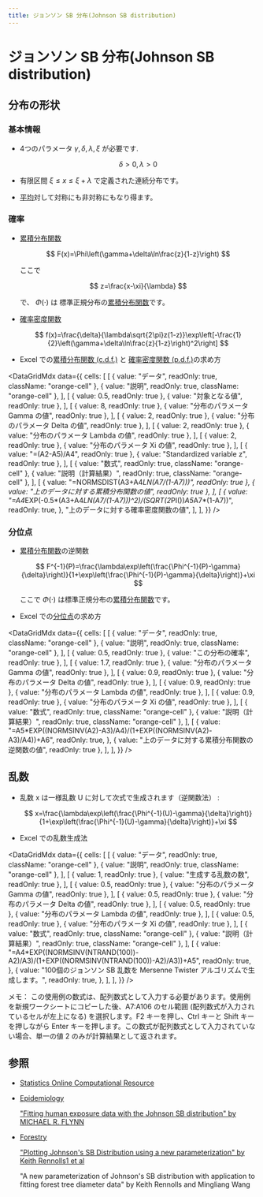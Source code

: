 ```yaml
---
title: ジョンソン SB 分布(Johnson SB distribution)
---
```



# ジョンソン SB 分布(Johnson SB distribution)

## 分布の形状

### 基本情報

- 4つのパラメータ $\gamma, \delta,\lambda,\xi$ が必要です.

  $$
  \delta>0,\lambda>0
  $$

- 有限区間 $\xi\leq x \leq \xi+\lambda$ で定義された連続分布です。
- [平均](https://www.ntrand.com/jp/glossary/#local_mean)対して対称にも非対称にもなり得ます。

### 確率

- [累積分布関数](https://www.ntrand.com/jp/glossary/#local_cumulative)

  $$
  F(x)=\Phi\left(\gamma+\delta\ln\frac{z}{1-z}\right)
  $$

  ここで

  $$
  z=\frac{x-\xi}{\lambda}
  $$

  で、 $\Phi(\cdot)$ は 標準正規分布の[累積分布関数](https://www.ntrand.com/jp/glossary/#local_cumulative)です。

- [確率密度関数](https://www.ntrand.com/jp/glossary/#local_probability)

  $$
  f(x)=\frac{\delta}{\lambda\sqrt{2\pi}z(1-z)}\exp\left[-\frac{1}{2}\left(\gamma+\delta\ln\frac{z}{1-z}\right)^2\right]
  $$

- Excel での[累積分布関数 (c.d.f.)](https://www.ntrand.com/jp/glossary/#local_cumulative) と [確率密度関数 (p.d.f.)](https://www.ntrand.com/jp/glossary/#local_Probability)の求め方

<DataGridMdx
  data={{
    cells: [
      [
        { value: "データ", readOnly: true, className: "orange-cell" },
        { value: "説明", readOnly: true, className: "orange-cell" },
      ],
      [
        { value: 0.5, readOnly: true },
        { value: "対象となる値", readOnly: true },
      ],
      [
        { value: 8, readOnly: true },
        { value: "分布のパラメータ Gamma の値", readOnly: true },
      ],
      [
        { value: 2, readOnly: true },
        { value: "分布のパラメータ Delta の値", readOnly: true },
      ],
      [
        { value: 2, readOnly: true },
        { value: "分布のパラメータ Lambda の値", readOnly: true },
      ],
      [
        { value: 2, readOnly: true },
        { value: "分布のパラメータ Xi の値", readOnly: true },
      ],
      [
        { value: "=(A2-A5)/A4", readOnly: true },
        { value: "Standardized variable z", readOnly: true },
      ],
      [
        { value: "数式", readOnly: true, className: "orange-cell" },
        { value: "説明（計算結果）", readOnly: true, className: "orange-cell" },
      ],
      [
        { value: "=NORMSDIST(A3+A4*LN(A7/(1-A7)))", readOnly: true },
        { value: "上のデータに対する累積分布関数の値", readOnly: true },
      ],
      [
        {
          value:
            "=A4*EXP(-0.5*(A3+A4*LN(A7/(1-A7)))^2)/(SQRT(2*PI())*A5*A7*(1-A7))",
          readOnly: true,
        },
        "上のデータに対する確率密度関数の値",
      ],
    ],
  }}
/>

### 分位点

- [累積分布関数](https://www.ntrand.com/jp/glossary/#local_cumulative)の逆関数

  $$
  F^{-1}(P)=\frac{\lambda\exp\left(\frac{\Phi^{-1}(P)-\gamma}{\delta}\right)}{1+\exp\left(\frac{\Phi^{-1}(P)-\gamma}{\delta}\right)}+\xi
  $$

  ここで $\Phi(\cdot)$ は標準正規分布の[累積分布関数](https://www.ntrand.com/jp/glossary/#local_cumulative)です。

- Excel での[分位点](https://www.ntrand.com/jp/glossary/#local_quantile)の求め方

<DataGridMdx
  data={{
    cells: [
      [
        { value: "データ", readOnly: true, className: "orange-cell" },
        { value: "説明", readOnly: true, className: "orange-cell" },
      ],
      [
        { value: 0.5, readOnly: true },
        { value: "この分布の確率", readOnly: true },
      ],
      [
        { value: 1.7, readOnly: true },
        { value: "分布のパラメータ Gamma の値", readOnly: true },
      ],
      [
        { value: 0.9, readOnly: true },
        { value: "分布のパラメータ Delta の値", readOnly: true },
      ],
      [
        { value: 0.9, readOnly: true },
        { value: "分布のパラメータ Lambda の値", readOnly: true },
      ],
      [
        { value: 0.9, readOnly: true },
        { value: "分布のパラメータ Xi の値", readOnly: true },
      ],
      [
        { value: "数式", readOnly: true, className: "orange-cell" },
        { value: "説明（計算結果）", readOnly: true, className: "orange-cell" },
      ],
      [
        {
          value:
            "=A5*EXP((NORMSINV(A2)-A3)/A4)/(1+EXP((NORMSINV(A2)-A3)/A4))+A6",
          readOnly: true,
        },
        { value: "上のデータに対する累積分布関数の逆関数の値", readOnly: true },
      ],
    ],
  }}
/>

## 乱数

- 乱数 x は一様乱数 U に対して次式で生成されます（逆関数法） :

  $$
  x=\frac{\lambda\exp\left(\frac{\Phi^{-1}(U)-\gamma}{\delta}\right)}{1+\exp\left(\frac{\Phi^{-1}(U)-\gamma}{\delta}\right)}+\xi
  $$

- Excel での乱数生成法

<DataGridMdx
  data={{
    cells: [
      [
        { value: "データ", readOnly: true, className: "orange-cell" },
        { value: "説明", readOnly: true, className: "orange-cell" },
      ],
      [
        { value: 1, readOnly: true },
        { value: "生成する乱数の数", readOnly: true },
      ],
      [
        { value: 0.5, readOnly: true },
        { value: "分布のパラメータ Gamma の値", readOnly: true },
      ],
      [
        { value: 0.5, readOnly: true },
        { value: "分布のパラメータ Delta の値", readOnly: true },
      ],
      [
        { value: 0.5, readOnly: true },
        { value: "分布のパラメータ Lambda の値", readOnly: true },
      ],
      [
        { value: 0.5, readOnly: true },
        { value: "分布のパラメータ Xi の値", readOnly: true },
      ],
      [
        { value: "数式", readOnly: true, className: "orange-cell" },
        { value: "説明（計算結果）", readOnly: true, className: "orange-cell" },
      ],
      [
        {
          value:
            "=A4*EXP((NORMSINV(NTRAND(100))-A2)/A3)/(1+EXP((NORMSINV(NTRAND(100))-A2)/A3))+A5",
          readOnly: true,
        },
        {
          value:
            "100個のジョンソン SB 乱数を Mersenne Twister アルゴリズムで生成します。",
          readOnly: true,
        },
      ],
    ],
  }}
/>

メモ： この使用例の数式は、配列数式として入力する必要があります。使用例を新規ワークシートにコピーした後、A7:A106 のセル範囲 (配列数式が入力されているセルが左上になる) を選択します。F2 キーを押し、Ctrl キーと Shift キーを押しながら Enter キーを押します。この数式が配列数式として入力されていない場合、単一の値 2 のみが計算結果として返されます。

## 参照

- [Statistics Online Computational Resource](http://www.socr.ucla.edu/htmls/SOCR_Distributions.html)
- [Epidemiology](http://en.wikipedia.org/wiki/Epidemiology)

  ["Fitting human exposure data with the Johnson SB distribution" by MICHAEL R. FLYNN](http://www.bvsde.paho.org/bvsacd/cd47/data.pdf)

- [Forestry](http://en.wikipedia.org/wiki/Forestry)

  ["Plotting Johnson's SB Distribution using a new parameterization" by Keith Rennolls1 et al](http://cms1.gre.ac.uk/conferences/iufro/FMA/SB_Plot_Minimum1.pdf)

  "A new parameterization of Johnson's SB distribution with application to fitting forest tree diameter data" by Keith Rennolls and Mingliang Wang
